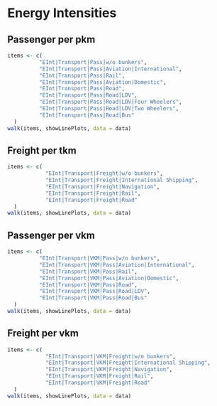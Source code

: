 # Energy Intensities
## Passenger per pkm
```r
items <- c(
          "EInt|Transport|Pass|w/o bunkers",
          "EInt|Transport|Pass|Aviation|International",
          "EInt|Transport|Pass|Rail",
          "EInt|Transport|Pass|Aviation|Domestic",
          "EInt|Transport|Pass|Road",
          "EInt|Transport|Pass|Road|LDV",
          "EInt|Transport|Pass|Road|LDV|Four Wheelers",
          "EInt|Transport|Pass|Road|LDV|Two Wheelers",
          "EInt|Transport|Pass|Road|Bus"
  )
walk(items, showLinePlots, data = data)
```

## Freight per tkm
```r
items <- c(
            "EInt|Transport|Freight|w/o bunkers",
            "EInt|Transport|Freight|International Shipping",
            "EInt|Transport|Freight|Navigation",
            "EInt|Transport|Freight|Rail",
            "EInt|Transport|Freight|Road"
  )
walk(items, showLinePlots, data = data)
```

## Passenger per vkm
```r
items <- c(
          "EInt|Transport|VKM|Pass|w/o bunkers",
          "EInt|Transport|VKM|Pass|Aviation|International",
          "EInt|Transport|VKM|Pass|Rail",
          "EInt|Transport|VKM|Pass|Aviation|Domestic",
          "EInt|Transport|VKM|Pass|Road",
          "EInt|Transport|VKM|Pass|Road|LDV",
          "EInt|Transport|VKM|Pass|Road|Bus"
  )
walk(items, showLinePlots, data = data)
```

## Freight per vkm
```r
items <- c(
            "EInt|Transport|VKM|Freight|w/o bunkers",
            "EInt|Transport|VKM|Freight|International Shipping",
            "EInt|Transport|VKM|Freight|Navigation",
            "EInt|Transport|VKM|Freight|Rail",
            "EInt|Transport|VKM|Freight|Road"
  )
walk(items, showLinePlots, data = data)
```

